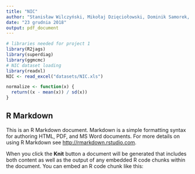 ```yaml
---
title: "NIC"
author: "Stanisław Wilczyński, Mikołaj Dzięciołowski, Dominik Samorek, Michał Stypułkowski"
date: "23 grudnia 2018"
output: pdf_document
---
```


```r
# libraries needed for project 1
library(R2jags)
library(superdiag)
library(ggmcmc)
# NIC dataset loading
library(readxl)
NIC <- read_excel("datasets/NIC.xls")
```

```r
normalize <- function(x) {
  return((x - mean(x)) / sd(x))
}
```

## R Markdown

This is an R Markdown document. Markdown is a simple formatting syntax for authoring HTML, PDF, and MS Word documents. For more details on using R Markdown see <http://rmarkdown.rstudio.com>.

When you click the **Knit** button a document will be generated that includes both content as well as the output of any embedded R code chunks within the document. You can embed an R code chunk like this:
